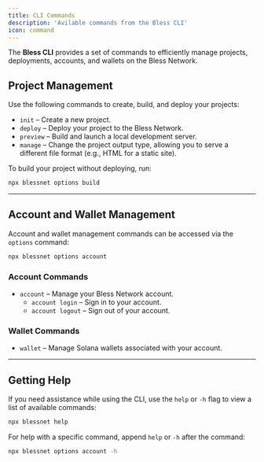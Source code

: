 ```yaml
---
title: CLI Commands
description: 'Avilable commands from the Bless CLI'
icon: command
---
```


The **Bless CLI** provides a set of commands to efficiently manage projects, deployments, accounts, and wallets on the Bless Network.

## Project Management

Use the following commands to create, build, and deploy your projects:

-   `init` – Create a new project.
-   `deploy` – Deploy your project to the Bless Network.
-   `preview` – Build and launch a local development server.
-   `manage` – Change the project output type, allowing you to serve a different file format (e.g., HTML for a static site).

To build your project without deploying, run:

```bash
npx blessnet options build
```

---

## Account and Wallet Management

Account and wallet management commands can be accessed via the `options` command:

```bash
npx blessnet options account
```

### Account Commands

-   `account` – Manage your Bless Network account.
    -   `account login` – Sign in to your account.
    -   `account logout` – Sign out of your account.

### Wallet Commands

-   `wallet` – Manage Solana wallets associated with your account.

---

## Getting Help

If you need assistance while using the CLI, use the `help` or `-h` flag to view a list of available commands:

```bash
npx blessnet help
```

For help with a specific command, append `help` or `-h` after the command:

```bash
npx blessnet options account -h
```
